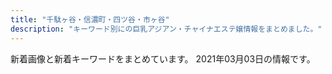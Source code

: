 ```yaml
---
title: "千駄ヶ谷・信濃町・四ツ谷・市ヶ谷"
description: "キーワード別にの巨乳アジアン・チャイナエステ嬢情報をまとめました。"
---
```


新着画像と新着キーワードをまとめています。
2021年03月03日の情報です。

<DmmAffiliateIns />
<KeywordTable
  shops={
    [
    {
        "img_links": [],
        "url": "https://juno-esthe.tokyo/",
        "name": "\u30c6\u30a3\u30e9\u30df\u30b9",
        "keywords": {},
        "station": "\u56db\u30c4\u8c37\u99c52\u756a\u53e3"
    },
    {
        "station": "JR\u56db\u30c4\u8c37\u99c5\u8d64\u5742\u53e3",
        "name": "\u30b9\u30de\u30a4\u30eb",
        "keywords": {
            "C": 14
        },
        "url": "http://e-yotsuya.net/",
        "img_links": [
            "http://e-yotsuya.net/images/g7.jpg",
            "http://e-yotsuya.net/images/g1.jpg",
            "http://e-yotsuya.net/images/baner2.jpg",
            "http://e-yotsuya.net/images/g4.jpg",
            "http://e-yotsuya.net/images/g3.jpg",
            "http://e-yotsuya.net/images/g12.jpg",
            "http://e-yotsuya.net/images/news-tit.png",
            "http://e-yotsuya.net/images/mobile.png",
            "http://e-yotsuya.net/images/g10.jpg",
            "http://e-yotsuya.net/images/g2.jpg",
            "http://e-yotsuya.net/images/baner.jpg",
            "http://e-yotsuya.net/images/room.jpg",
            "http://e-yotsuya.net/images/top.jpg",
            "http://e-yotsuya.net/images/tite-staff1.jpg",
            "http://e-yotsuya.net/images/g8.jpg",
            "http://e-yotsuya.net/images/news-tit1.jpg",
            "http://e-yotsuya.net/images/tite-staff.jpg",
            "http://e-yotsuya.net/images/top2.png",
            "http://e-yotsuya.net/images/g11.jpg",
            "http://e-yotsuya.net/images/g9.jpg",
            "http://e-yotsuya.net/images/g6.jpg",
            "http://e-yotsuya.net/images/g5.jpg"
        ]
    },
    {
        "name": "\u30aa\u30fc\u30ed\u30e9",
        "img_links": [
            "http://l-rlx.com/images/info.jpg",
            "http://l-rlx.com/images/index_17.jpg",
            "http://l-rlx.com/images/index_14.jpg",
            "http://l-rlx.com/girl/02.jpg",
            "http://l-rlx.com/images/index_02.jpg",
            "http://l-rlx.com/images/02.jpg",
            "http://l-rlx.com/images/index_04.jpg",
            "http://l-rlx.com/images/index_12.jpg",
            "http://l-rlx.com/girl/00.jpg",
            "http://l-rlx.com/girl/03.jpg",
            "http://l-rlx.com/images/index_03.jpg",
            "http://l-rlx.com/images/index_05.jpg",
            "http://l-rlx.com/images/index_06.jpg",
            "http://l-rlx.com/images/03.jpg",
            "http://l-rlx.com/images/index_01.jpg",
            "http://l-rlx.com/girl/08.jpg",
            "http://l-rlx.com/images/index_20.jpg",
            "http://l-rlx.com/images/index_07.jpg",
            "http://l-rlx.com/images/rec_09.jpg",
            "http://l-rlx.com/girl/01.jpg",
            "http://l-rlx.com/images/staff_09.jpg",
            "http://l-rlx.com/images/info_09.jpg",
            "http://l-rlx.com/images/sub_09.jpg",
            "http://l-rlx.com/girl/05.jpg",
            "http://l-rlx.com/images/index_16.jpg",
            "http://l-rlx.com/images/index_21.jpg",
            "http://l-rlx.com/images/rec.jpg",
            "http://l-rlx.com/girl/04.jpg",
            "http://l-rlx.com/images/01.jpg"
        ],
        "station": "\u56db\u8c37\u4e09\u4e01\u76ee\u99c52\u756a\u53e3",
        "url": "http://l-rlx.com/",
        "keywords": {}
    },
    {
        "url": "http://e-rosa.net/",
        "img_links": [
            "http://e-rosa.net/images/grande.jpg",
            "http://e-rosa.net/images/haruka.jpg",
            "http://e-rosa.net/images/001.jpg",
            "http://e-rosa.net/images/tite-staff.png",
            "http://e-rosa.net/images/g1.jpg",
            "http://e-rosa.net/images/yuri.jpg",
            "http://e-rosa.net/images/te3.jpg",
            "http://e-rosa.net/images/aya1.jpg",
            "http://e-rosa.net/images/tite-link.png",
            "http://e-rosa.net/images/ddd.jpg",
            "http://e-rosa.net/images/te1.jpg",
            "http://e-rosa.net/images/mimi.jpg",
            "http://e-rosa.net/images/sejutu5.jpg",
            "http://e-rosa.net/images/sejutu6.jpg",
            "http://e-rosa.net/images/009.jpg",
            "http://e-rosa.net/images/002.jpg",
            "http://e-rosa.net/images/ha.jpg",
            "http://e-rosa.net/images/g13.jpg",
            "http://e-rosa.net/images/004.jpg",
            "http://e-rosa.net/images/yuna.jpg",
            "http://e-rosa.net/images/right_top.png",
            "http://e-rosa.net/images/gg1.png",
            "http://e-rosa.net/images/nei_01.png",
            "http://e-rosa.net/images/meyi1.jpg",
            "http://e-rosa.net/images/sejutu1.jpg",
            "http://e-rosa.net/images/rina0.jpg",
            "http://e-rosa.net/images/news_top.jpg",
            "http://e-rosa.net/images/risa.jpg",
            "http://e-rosa.net/images/news_bottom.jpg",
            "http://e-rosa.net/images/k1.jpg",
            "http://e-rosa.net/images/rina1.jpg",
            "http://e-rosa.net/images/right_bottom.png",
            "http://e-rosa.net/images/ayaka.jpg",
            "http://e-rosa.net/images/meyi2.jpg",
            "http://e-rosa.net/images/te2.jpg",
            "http://e-rosa.net/images/nei_03.png",
            "http://e-rosa.net/images/girl_03.png",
            "http://e-rosa.net/images/003.jpg",
            "http://e-rosa.net/images/tite-magazine.png",
            "http://e-rosa.net/images/access3.jpg",
            "http://e-rosa.net/images/girlx_top.png",
            "http://e-rosa.net/images/girl_top.png",
            "http://e-rosa.net/images/sejutu2.jpg",
            "http://e-rosa.net/images/rina2.jpg",
            "http://e-rosa.net/images/girl_01.png",
            "http://e-rosa.net/images/noimage.jpg",
            "http://e-rosa.net/images/rimi.jpg",
            "http://e-rosa.net/images/005.jpg",
            "http://e-rosa.net/images/pagetop.png",
            "http://e-rosa.net/images/006.jpg",
            "http://e-rosa.net/images/yuyi.jpg",
            "http://e-rosa.net/images/aya2.jpg",
            "http://e-rosa.net/images/misa1.jpg"
        ],
        "name": "ROSA",
        "keywords": {},
        "station": "\u56db\u8c37\u4e09\u4e01\u76ee\u99c52\u756a"
    },
    {
        "url": "http://1819-kizuna.work/",
        "name": "1819\uff5e\u7d46",
        "keywords": {
            "85": 4,
            "86": 2,
            "D": 5,
            "C": 12,
            "84": 2
        },
        "img_links": [
            "http://1819-kizuna.work/i/img/jk.jpg",
            "http://1819-kizuna.work/img/1F431.png",
            "http://1819-kizuna.work/i/img/s2.jpg",
            "http://1819-kizuna.work/img/st23.jpg",
            "http://1819-kizuna.work/img/st25.jpg",
            "http://1819-kizuna.work/img/bottom.jpg",
            "http://1819-kizuna.work/img/s31.jpg",
            "http://1819-kizuna.work/i/img/st23.jpg",
            "http://1819-kizuna.work/i/img/r3.jpg",
            "http://1819-kizuna.work/img/botton.jpg",
            "http://1819-kizuna.work/img/1F60A.png",
            "http://1819-kizuna.work/img/1F339.png",
            "http://1819-kizuna.work/img/s30.jpg",
            "http://1819-kizuna.work/i/img/s4.jpg",
            "http://1819-kizuna.work/img/s23.jpg",
            "http://1819-kizuna.work/img/1F353.png",
            "http://1819-kizuna.work/img/skr.png",
            "http://1819-kizuna.work/img/st24.jpg",
            "http://1819-kizuna.work/img/st023.jpg",
            "http://1819-kizuna.work/i/img/st031.jpg",
            "http://1819-kizuna.work/img/jk.jpg",
            "http://1819-kizuna.work/i/img/s3.jpg",
            "http://1819-kizuna.work/img/s25.jpg",
            "http://1819-kizuna.work/img/st030.jpg",
            "http://1819-kizuna.work/i/img/st30.jpg",
            "http://1819-kizuna.work/img/fla.jpg",
            "http://1819-kizuna.work/i/img/st25.jpg",
            "http://1819-kizuna.work/img/mo.png",
            "http://1819-kizuna.work/i/img/r1.jpg",
            "http://1819-kizuna.work/i/img/st024.jpg",
            "http://1819-kizuna.work/i/img/st31.jpg",
            "http://1819-kizuna.work/i/img/s1.jpg",
            "http://1819-kizuna.work/i/img/skr.png",
            "http://1819-kizuna.work/i/img/s5.jpg",
            "http://1819-kizuna.work/img/1F33C.png",
            "http://1819-kizuna.work/i/img/r2.jpg",
            "http://1819-kizuna.work/i/img/s6.jpg",
            "http://1819-kizuna.work/img/st30.jpg",
            "http://1819-kizuna.work/i/img/st24.jpg",
            "http://1819-kizuna.work/img/st31.jpg",
            "http://1819-kizuna.work/i/img/st030.jpg",
            "http://1819-kizuna.work/i/img/r4.jpg",
            "http://1819-kizuna.work/img/1F351.png",
            "http://1819-kizuna.work/img/s24.jpg",
            "http://1819-kizuna.work/img/st024.jpg",
            "http://1819-kizuna.work/img/st031.jpg",
            "http://1819-kizuna.work/i/img/st023.jpg"
        ],
        "station": "\u56db\u8c37\u4e09\u4e01\u76ee\u99c53\u756a\u51fa\u53e3"
    },
    {
        "name": "Moon",
        "station": "\u9eb9\u753a\u99c51\u756a\u51fa\u53e3",
        "url": "http://xn--vckg5a9gug.in.net/",
        "img_links": [
            "http://xn--vckg5a9gug.in.net/images/cg07.jpg",
            "http://xn--vckg5a9gug.in.net/images/cg06.jpg",
            "http://xn--vckg5a9gug.in.net/images/cg03.jpg",
            "http://xn--vckg5a9gug.in.net/images/evetop.png",
            "http://xn--vckg5a9gug.in.net/images/top.png",
            "http://xn--vckg5a9gug.in.net/images/news.png",
            "http://xn--vckg5a9gug.in.net/images/cg04.jpg",
            "http://xn--vckg5a9gug.in.net/images/cg05.jpg",
            "http://xn--vckg5a9gug.in.net/link/menlog.jpg",
            "http://xn--vckg5a9gug.in.net/images/staff_s.png"
        ],
        "keywords": {}
    },
    {
        "img_links": [],
        "url": "http://bimajo.ies.fun/",
        "name": "\u7652\u3057\u306e\u5c4b",
        "keywords": {},
        "station": "\u56db\u8c37\u4e09\u4e01\u76ee\u99c52\u756a\u51fa\u53e3"
    },
    {
        "url": "http://aqua.jpn.cm/",
        "name": "\u5149\u540d",
        "station": "\u56db\u8c37\u4e09\u4e01\u76ee\u99c52\u756a\u51fa\u53e3",
        "keywords": {
            "85": 96,
            "82": 16,
            "87": 16,
            "84": 16,
            "D": 192,
            "C": 48,
            "86": 96
        },
        "img_links": [
            "http://aqua.jpn.cm/photos/sites/16/2019/03/2019031107062221.jpg",
            "http://aqua.jpn.cm/photos/sites/16/2018/05/2018052105590585.jpg",
            "http://aqua.jpn.cm/images/s_pick.png",
            "http://aqua.jpn.cm/images/room4.jpg",
            "http://aqua.jpn.cm/photos/sites/16/2018/01/2018011007031662.jpg",
            "http://aqua.jpn.cm/images/line.jpg",
            "http://aqua.jpn.cm/photos/sites/16/2020/04/2020040301184076.jpg",
            "http://aqua.jpn.cm/images/s_staff.png",
            "http://aqua.jpn.cm/photos/sites/16/2021/01/2021011401054262.jpg",
            "http://aqua.jpn.cm/images/2.jpg",
            "http://aqua.jpn.cm/photos/sites/16/2020/03/2020030507254950.jpg",
            "http://aqua.jpn.cm/images/1.jpg",
            "http://aqua.jpn.cm/photos/sites/16/2018/01/2018011007031899.jpg",
            "http://aqua.jpn.cm/photos/sites/16/2020/10/2020100508293240.jpg",
            "http://aqua.jpn.cm/photos/sites/16/2018/01/2018011007032034.jpg",
            "http://aqua.jpn.cm/images/room2.jpg",
            "http://aqua.jpn.cm/photos/sites/16/2019/02/2019020108033676.jpg",
            "http://aqua.jpn.cm/photos/sites/16/2018/01/2018013112184869.jpg",
            "http://aqua.jpn.cm/images/top.png",
            "http://aqua.jpn.cm/images/3.jpg",
            "http://aqua.jpn.cm/photos/sites/16/2020/09/2020091507031094.jpg",
            "http://aqua.jpn.cm/photos/sites/16/2020/10/2020100906522289.jpg",
            "http://aqua.jpn.cm/images/room5.jpg",
            "http://aqua.jpn.cm/photos/sites/16/2020/12/2020120208263886.jpg",
            "http://aqua.jpn.cm/images/s_news.jpg",
            "http://aqua.jpn.cm/images/room1.jpg",
            "http://aqua.jpn.cm/images/room3.jpg",
            "http://aqua.jpn.cm/photos/sites/16/2021/03/2021030106235633.jpg",
            "http://aqua.jpn.cm/images/mobile.jpg"
        ]
    },
    {
        "url": "http://lakulaku.info/",
        "img_links": [
            "http://lakulaku.info/img/rina.jpg",
            "http://lakulaku.info/images/titestaff.png",
            "http://lakulaku.info/images/staff/mari.jpg",
            "http://lakulaku.info/img/5-4.jpg",
            "http://lakulaku.info/images/staff/nena.jpg",
            "http://lakulaku.info/img/5-3.jpg",
            "http://lakulaku.info/images/staff/momo.jpg",
            "http://lakulaku.info/images/staff/sizuka.jpg",
            "http://lakulaku.info/images/staff/rina.jpg",
            "http://lakulaku.info/img/5-2.jpg",
            "http://lakulaku.info/images/staff/5-5.jpg",
            "http://lakulaku.info/swf/baner.jpg",
            "http://lakulaku.info/images/staff/5-3.jpg",
            "http://lakulaku.info/images/top.jpg",
            "http://lakulaku.info/images/staff/5-1.jpg",
            "http://lakulaku.info/img/5-1.jpg",
            "http://lakulaku.info/images/mobile.png",
            "http://lakulaku.info/images/staff/ai-a.jpg",
            "http://lakulaku.info/images/staff/yumi.jpg",
            "http://lakulaku.info/img/5-5.jpg",
            "http://lakulaku.info/img/s06.jpg",
            "http://lakulaku.info/images/staff/5-4.jpg",
            "http://lakulaku.info/images/staff/5-2.jpg",
            "http://lakulaku.info/images/newtit.png",
            "http://lakulaku.info/images/staff/s06.jpg",
            "http://lakulaku.info/images/staff/ai.jpg"
        ],
        "station": "\u56db\u8c37\u4e09\u4e01\u76ee\u99c52\u756a",
        "keywords": {},
        "name": "\u767e\u5408"
    }
]
}
/>
<DmmAffiliateScript />
